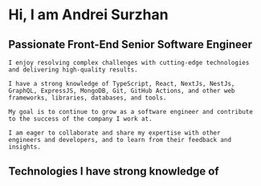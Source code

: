 # Hi, I am Andrei Surzhan

## Passionate Front-End Senior Software Engineer

```
I enjoy resolving complex challenges with cutting-edge technologies
and delivering high-quality results.
```

```
I have a strong knowledge of TypeScript, React, NextJs, NestJs,
GraphQL, ExpressJS, MongoDB, Git, GitHub Actions, and other web
frameworks, libraries, databases, and tools.
```

```
My goal is to continue to grow as a software engineer and contribute
to the success of the company I work at.
 ```

```
I am eager to collaborate and share my expertise with other
engineers and developers, and to learn from their feedback and
insights.
 ```

## Technologies I have strong knowledge of


<FrameworkList/>

